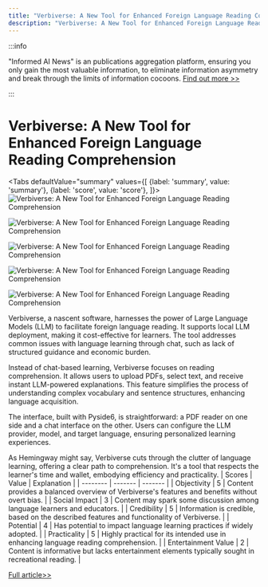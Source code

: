 ```yaml
---
title: "Verbiverse: A New Tool for Enhanced Foreign Language Reading Comprehension"
description: "Verbiverse: A New Tool for Enhanced Foreign Language Reading Comprehension"
---
```



:::info

"Informed AI News" is an publications aggregation platform, ensuring you only gain the most valuable information, to eliminate information asymmetry and break through the limits of information cocoons.  [Find out more >>](/docs/guides)

:::

# Verbiverse: A New Tool for Enhanced Foreign Language Reading Comprehension


<Tabs
	defaultValue="summary"
	values={[
	{label: 'summary', value: 'summary'},
	{label: 'score', value: 'score'},
]}>
<TabItem value="summary">
<img
  src="https://image.informedainews.com/2024/06/Tec-htU-1718077453-0.jpg"
  alt="Verbiverse: A New Tool for Enhanced Foreign Language Reading Comprehension"
/>

<img
  src="https://image.informedainews.com/2024/06/Tec-9bM-1718077453-1.jpg"
  alt="Verbiverse: A New Tool for Enhanced Foreign Language Reading Comprehension"
/>

<img
  src="https://image.informedainews.com/2024/06/Tec-EgS-1718077453-2.jpg"
  alt="Verbiverse: A New Tool for Enhanced Foreign Language Reading Comprehension"
/>

<img
  src="https://image.informedainews.com/2024/06/Tec-8Vd-1718077453-3.jpg"
  alt="Verbiverse: A New Tool for Enhanced Foreign Language Reading Comprehension"
/>

<img
  src="https://image.informedainews.com/2024/06/Tec-Gyh-1718077453-4.jpg"
  alt="Verbiverse: A New Tool for Enhanced Foreign Language Reading Comprehension"
/>



Verbiverse, a nascent software, harnesses the power of Large Language Models (LLM) to facilitate foreign language reading. It supports local LLM deployment, making it cost-effective for learners. The tool addresses common issues with language learning through chat, such as lack of structured guidance and economic burden.

Instead of chat-based learning, Verbiverse focuses on reading comprehension. It allows users to upload PDFs, select text, and receive instant LLM-powered explanations. This feature simplifies the process of understanding complex vocabulary and sentence structures, enhancing language acquisition.

The interface, built with Pyside6, is straightforward: a PDF reader on one side and a chat interface on the other. Users can configure the LLM provider, model, and target language, ensuring personalized learning experiences.

As Hemingway might say, Verbiverse cuts through the clutter of language learning, offering a clear path to comprehension. It's a tool that respects the learner's time and wallet, embodying efficiency and practicality.
</TabItem>
<TabItem value="score">
	| Scores     | Value   | Explanation |
	| -------- | ------- | ------- |
	| Objectivity  | 5    | Content provides a balanced overview of Verbiverse's features and benefits without overt bias.    |
	| Social Impact | 3     | Content may spark some discussion among language learners and educators.    |
	| Credibility    | 5    | Information is credible, based on the described features and functionality of Verbiverse.    |
	| Potential    | 4    | Has potential to impact language learning practices if widely adopted.    |
	| Practicality    | 5    | Highly practical for its intended use in enhancing language reading comprehension.    |
	| Entertainment Value    | 2    | Content is informative but lacks entertainment elements typically sought in recreational reading.    |
</TabItem>
</Tabs>

[Full article>>](https://sspai.com/post/89483)
